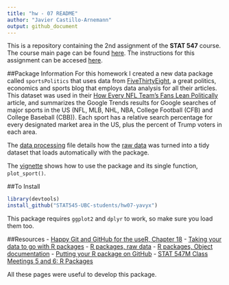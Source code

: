 ```yaml
---
title: "hw - 07 README"
author: "Javier Castillo-Arnemann"
output: github_document
---
```


This is a repository containing the 2nd assignment of the **STAT 547** course. The course main page can be found [here](http://stat545.com/Classroom). The instructions for this assignment can be accesed [here](http://stat545.com/Classroom/assignments/hw07/hw07.html).


##Package Information
For this homework I created a new data package called `sportsPolitics` that uses data from [FiveThirtyEight](https://fivethirtyeight.com/), a great politics, economics and sports blog that employs data analysis for all their articles. This dataset was used in their [How Every NFL Team's Fans Lean Politically](https://fivethirtyeight.com/features/how-every-nfl-teams-fans-lean-politically/) article, and summarizes the Google Trends results for Google searches of major sports in the US (NFL, MLB, NHL, NBA, College Football (CFB) and College Baseball (CBB)). Each sport has a relative search percentage for every designated market area in the US, plus the percent of Trump voters in each area.

The [data processing](https://github.com/STAT545-UBC-students/hw07-yavyx/blob/master/data-raw/data_processing.md) file details how the [raw data](https://github.com/STAT545-UBC-students/hw07-yavyx/blob/master/data-raw/NFL_fandom_data-google_trends.csv) was turned into a tidy dataset that loads automatically with the package.

The [vignette](https://github.com/STAT545-UBC-students/hw07-yavyx/blob/master/vignettes/using_sportspolitics.Rmd) shows how to use the package and its single function, `plot_sport()`.

##To Install
```r
library(devtools)
install_github("STAT545-UBC-students/hw07-yavyx")
```

This package requires `ggplot2` and `dplyr` to work, so make sure you load them too.

##Resources
- [Happy Git and GitHub for the useR, Chapter 18](http://happygitwithr.com/existing-github-last.html#connect-to-github)
- [Taking your data to go with R packages](http://www.davekleinschmidt.com/r-packages/)
- [R packages, raw data](http://r-pkgs.had.co.nz/data.html#data-extdata)
- [R packages, Object documentation](http://r-pkgs.had.co.nz/man.html)
- [Putting your R package on GitHub](http://kbroman.org/pkg_primer/pages/github.html)
- [STAT 547M Class Meetings 5 and 6: R Packages](http://stat545.com/Classroom/notes/cm105.nb.html#7_documentation_and_testing)

All these pages were useful to develop this package.
